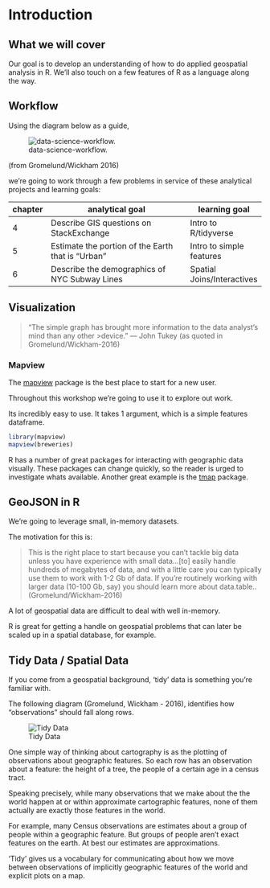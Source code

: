 # Introduction

## What we will cover

Our goal is to develop an understanding of how to do applied geospatial analysis in R. We'll also touch on a few features of R as a language along the way. 

## Workflow

Using the diagram below as a guide, 

![data-science-workflow.](images/data-science-workflow.png)

(from Gromelund/Wickham 2016)

we’re going to work through a few problems in service of these analytical projects and learning goals:


|chapter | analytical goal                                      | learning goal            |
|--------|------------------------------------------------------|--------------------------|
|4| Describe GIS questions on StackExchange              | Intro to R/tidyverse            |
|5| Estimate the portion of the Earth that is "Urban"    | Intro to simple features         |
|6| Describe the demographics of NYC Subway Lines        | Spatial Joins/Interactives       |

## Visualization

>“The simple graph has brought more information to the data analyst’s mind than any other >device.” — John Tukey (as quoted in Gromelund/Wickham-2016) 

### Mapview

The [mapview](https://github.com/r-spatial/mapview) package is the best place to start for a new user.   

Throughout this workshop we're going to use it to explore out work. 

Its incredibly easy to use. It takes 1 argument, which is a simple features dataframe.

```r
library(mapview)
mapview(breweries)
```

R has a number of great packages for interacting with geographic data visually. These packages can change quickly, so the reader is urged to investigate whats available. Another great example is the [tmap](https://cran.r-project.org/web/packages/tmap/index.html) package.  

## GeoJSON in R

We're going to leverage small, in-memory datasets. 

The motivation for this is:

>This is the right place 
>to start because you can’t tackle big data unless 
>you have experience with small data...[to] easily handle 
>hundreds of megabytes of data, and with a little care 
>you can typically use them to work with 1-2 Gb of data. 
>If you’re routinely working with larger data (10-100 Gb, say)
>you should learn more about data.table.. (Gromelund/Wickham-2016) 

A lot of geospatial data are difficult to deal with well in-memory. 

R is great for getting a handle on geospatial problems that can later be scaled up in a spatial database, for example. 

## Tidy Data / Spatial Data

If you come from a geospatial background, 'tidy' data is something you're familiar with. 

The following diagram (Gromelund, Wickham - 2016), identifies how "observations" should fall along rows.

![Tidy Data](images/tidy-1.png)

One simple way of thinking about cartography is as the plotting of observations about geographic features. So each row has an observation about a feature: the height of a tree, the people of a certain age in a census tract. 

Speaking precisely, while many observations that we make about the the world happen at or within approximate cartographic features, none of them actually are exactly those features in the world. 

For example, many Census observations are estimates about a group of people within a geographic feature. But groups of people aren't exact features on the earth. At best our estimates are approximations. 

'Tidy' gives us a vocabulary for communicating about how we move between observations of implicitly geographic features of the world and explicit plots on a map. 